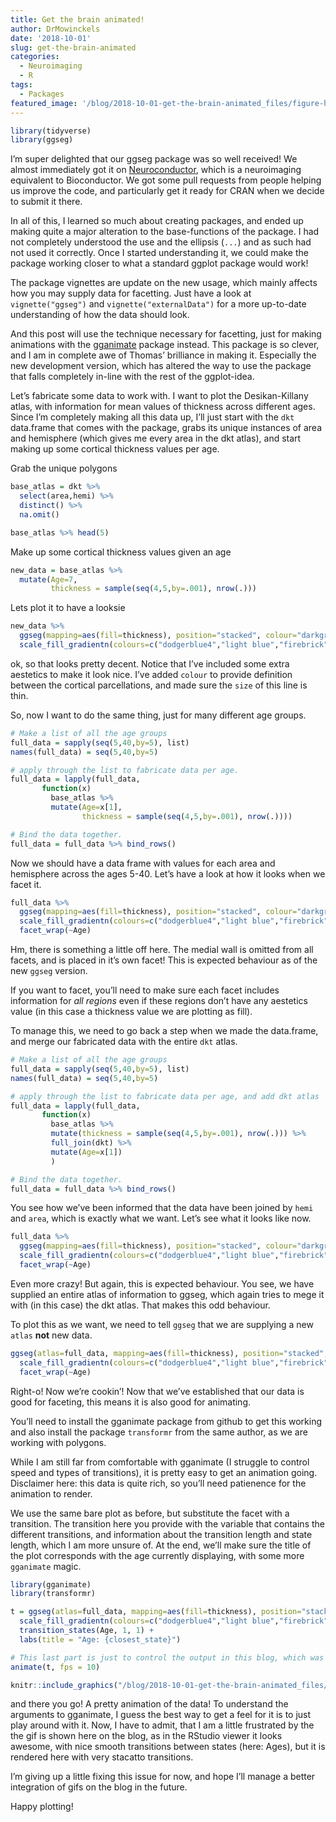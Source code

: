 ```yaml
---
title: Get the brain animated!
author: DrMowinckels
date: '2018-10-01'
slug: get-the-brain-animated
categories:
  - Neuroimaging
  - R
tags:
  - Packages
featured_image: '/blog/2018-10-01-get-the-brain-animated_files/figure-html/featured-1.gif' 
---
```


```r
library(tidyverse)
library(ggseg)
```

I'm super delighted that our ggseg package was so well received! We almost immediately got it on [Neuroconductor](https://neuroconductor.org/), which is a neuroimaging equivalent to Bioconductor. We got some pull requests from people helping us improve the code, and particularly get it ready for CRAN when we decide to submit it there. 

In all of this, I learned so much about creating packages, and ended up making quite a major alteration to the base-functions of the package. I had not completely understood the use and the ellipsis (`...`) and as such had not used it correctly. Once I started understanding it, we could make the package working closer to what a standard ggplot package would work!

The package vignettes are update on the new usage, which mainly affects how you may supply data for facetting. Just have a look at  `vignette("ggseg")` and `vignette("externalData")` for a more up-to-date understanding of how the data should look. 

And this post will use the technique necessary for facetting, just for making animations with the [gganimate](https://github.com/thomasp85/gganimate) package instead. This package is so clever, and I am in complete awe of Thomas' brilliance in making it. Especially the new development version, which has altered the way to use the package that falls completely in-line with the rest of the ggplot-idea. 

Let's fabricate some data to work with. I want to plot the Desikan-Killany atlas, with information for mean values of thickness across different ages. Since I'm completely making all this data up, I'll just start with the `dkt` data.frame that comes with the package, grabs its unique instances of area and hemisphere (which gives me every area in the dkt atlas), and start making up some cortical thickness values per age.

Grab the unique polygons
```r
base_atlas = dkt %>% 
  select(area,hemi) %>% 
  distinct() %>% 
  na.omit()

base_atlas %>% head(5)
```

Make up some cortical thickness values given an age
```r
new_data = base_atlas %>% 
  mutate(Age=7,
         thickness = sample(seq(4,5,by=.001), nrow(.)))
```

Lets plot it to have a looksie
```r
new_data %>% 
  ggseg(mapping=aes(fill=thickness), position="stacked", colour="darkgrey", size=.1) +
  scale_fill_gradientn(colours=c("dodgerblue4","light blue","firebrick","goldenrod"))
```

ok, so that looks pretty decent. Notice that I've included some extra aestetics to make it look nice. I've added `colour` to provide definition between the cortical parcellations, and made sure the `size` of this line is thin. 

So, now I want to do the same thing, just for many different age groups.

```r
# Make a list of all the age groups
full_data = sapply(seq(5,40,by=5), list)
names(full_data) = seq(5,40,by=5)

# apply through the list to fabricate data per age.
full_data = lapply(full_data, 
       function(x)  
         base_atlas %>% 
         mutate(Age=x[1],
                thickness = sample(seq(4,5,by=.001), nrow(.))))

# Bind the data together.
full_data = full_data %>% bind_rows()
```

Now we should have a data frame with values for each area and hemisphere across the ages 5-40. 
Let's have a look at how it looks when we facet it.

```r
full_data %>% 
  ggseg(mapping=aes(fill=thickness), position="stacked", colour="darkgrey", size=.1) +
  scale_fill_gradientn(colours=c("dodgerblue4","light blue","firebrick","goldenrod")) +
  facet_wrap(~Age)
```

Hm, there is something a little off here. The medial wall is omitted from all facets, and is placed in it's own facet! 
This is expected behaviour as of the new `ggseg` version. 

If you want to facet, you'll need to make sure each facet includes information for *all regions*  even if these regions don't have any aestetics value (in this case a thickness value we are plotting as fill). 

To manage this, we need to go back a step when we made the data.frame, and merge our fabricated data with the entire `dkt` atlas.


```r
# Make a list of all the age groups
full_data = sapply(seq(5,40,by=5), list)
names(full_data) = seq(5,40,by=5)

# apply through the list to fabricate data per age, and add dkt atlas
full_data = lapply(full_data, 
       function(x)  
         base_atlas %>% 
         mutate(thickness = sample(seq(4,5,by=.001), nrow(.))) %>% 
         full_join(dkt) %>% 
         mutate(Age=x[1])
         )

# Bind the data together.
full_data = full_data %>% bind_rows()
```

You see how we've been informed that the data have been joined by `hemi` and `area`, which is exactly what we want. Let's see what it looks like now.


```r
full_data %>% 
  ggseg(mapping=aes(fill=thickness), position="stacked", colour="darkgrey", size=.1) +
  scale_fill_gradientn(colours=c("dodgerblue4","light blue","firebrick","goldenrod")) +
  facet_wrap(~Age)
```

Even more crazy! But again, this is expected behaviour. You see, we have supplied an entire atlas of information to ggseg, which again tries to mege it with (in this case)  the dkt atlas. That makes this odd behaviour.

To plot this as we want, we need to tell `ggseg` that we are supplying a new `atlas` **not** new data.

```r
ggseg(atlas=full_data, mapping=aes(fill=thickness), position="stacked", colour="darkgrey", size=.1) +
  scale_fill_gradientn(colours=c("dodgerblue4","light blue","firebrick","goldenrod")) +
  facet_wrap(~Age)
```

Right-o! Now we're cookin'! Now that we've established that our data is good for faceting, this means it is also good for animating.

You'll need to install the gganimate package from github to get this working and also install the package `transformr` from the same author, as we are working with polygons. 

While I am still far from comfortable with gganimate (I struggle to control speed and types of transitions), it is pretty easy to get an animation going. Disclaimer here: this data is quite rich, so you'll need patienence for the animation to render.

We use the same bare plot as before, but substitute the facet with a transition. The transition here you provide with the variable that contains the different transitions, and information about the transition length and state length, which I am more unsure of. At the end, we'll make sure the title of the plot corresponds with the age currently displaying, with some more `gganimate` magic.

```r
library(gganimate)
library(transformr)

t = ggseg(atlas=full_data, mapping=aes(fill=thickness), position="stacked", colour="darkgrey", size=.1) +
  scale_fill_gradientn(colours=c("dodgerblue4","light blue","firebrick","goldenrod")) +
  transition_states(Age, 1, 1) + 
  labs(title = "Age: {closest_state}")

# This last part is just to control the output in this blog, which was rendering the gif too slow by default
animate(t, fps = 10) 

```

```r
knitr::include_graphics("/blog/2018-10-01-get-the-brain-animated_files/figure-html/featured-1.gif")
```

 
and there you go! A pretty animation of the data! To understand the arguments to gganimate, I guess the best way to get a feel for it is to just play around with it. Now, I have to admit, that I am a little frustrated by the the gif is shown here on the blog, as in the RStudio viewer it looks awesome, with nice smooth transitions between states (here: Ages), but it is rendered here with very stacatto transitions.

I'm giving up a little fixing this issue for now, and hope I'll manage a better integration of gifs on the blog in the future.
  
Happy plotting!
